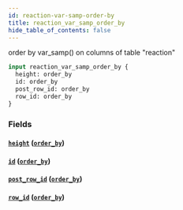 ```yaml
---
id: reaction-var-samp-order-by
title: reaction_var_samp_order_by
hide_table_of_contents: false
---
```


order by var_samp() on columns of table "reaction"

```graphql
input reaction_var_samp_order_by {
  height: order_by
  id: order_by
  post_row_id: order_by
  row_id: order_by
}
```

### Fields

#### [`height`](#) ([`order_by`](../enums/order-by))

#### [`id`](#) ([`order_by`](../enums/order-by))

#### [`post_row_id`](#) ([`order_by`](../enums/order-by))

#### [`row_id`](#) ([`order_by`](../enums/order-by))
